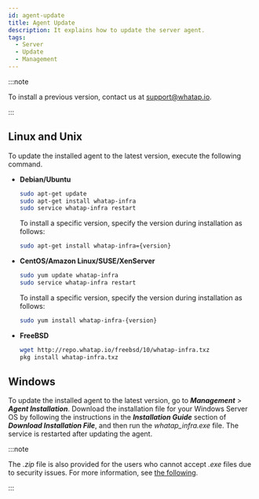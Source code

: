 ```yaml
---
id: agent-update
title: Agent Update
description: It explains how to update the server agent.
tags:
  - Server
  - Update
  - Management
---
```


:::note

To install a previous version, contact us at support@whatap.io.

:::

## Linux and Unix

To update the installed agent to the latest version, execute the following command.

-   **Debian/Ubuntu**

    ```bash title=SH
    sudo apt-get update
    sudo apt-get install whatap-infra
    sudo service whatap-infra restart
    ```

    To install a specific version, specify the version during installation as follows:

    ```bash
    sudo apt-get install whatap-infra={version}
    ```

-   **CentOS/Amazon Linux/SUSE/XenServer**

    ```bash title=SH
    sudo yum update whatap-infra
    sudo service whatap-infra restart
    ```

    To install a specific version, specify the version during installation as follows:

    ```bash
    sudo yum install whatap-infra-{version}
    ```

-   **FreeBSD**

    ```bash title=SH
    wget http://repo.whatap.io/freebsd/10/whatap-infra.txz
    pkg install whatap-infra.txz
    ```

## Windows

To update the installed agent to the latest version, go to **_Management_** > **_Agent Installation_**. Download the installation file for your Windows Server OS by following the instructions in the **_Installation Guide_** section of **_Download Installation File_**, and then run the _whatap_infra.exe_ file. The service is restarted after updating the agent.

:::note

The _.zip_ file is also provided for the users who cannot accept _.exe_ files due to security issues. For more information, see [the following](../server/server-os/server-windows).

:::
